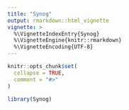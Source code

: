 ```yaml
---
title: "Synog"
output: rmarkdown::html_vignette
vignette: >
  %\VignetteIndexEntry{Synog}
  %\VignetteEngine{knitr::rmarkdown}
  %\VignetteEncoding{UTF-8}
---
```


```r
knitr::opts_chunk$set(
  collapse = TRUE,
  comment = "#>"
)
```

```r
library(Synog)
```

